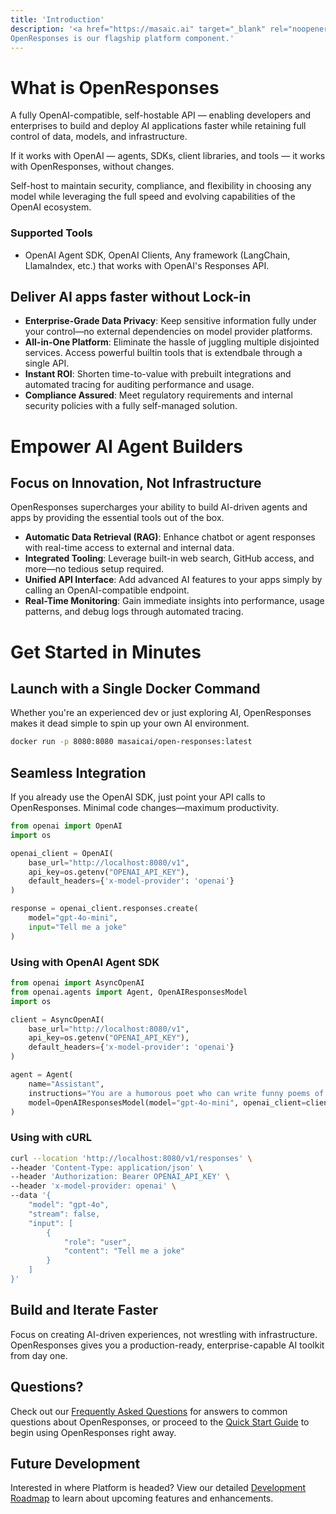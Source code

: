 ```yaml
---
title: 'Introduction'
description: '<a href="https://masaic.ai" target="_blank" rel="noopener noreferrer">Masaic</a> is the most open AI Developer Platform — enterprise-grade, OpenAI-compatible, and built without vendor lock-in.
OpenResponses is our flagship platform component.'
---
```

# What is OpenResponses

A fully OpenAI-compatible, self-hostable API — enabling developers and enterprises to build and deploy AI applications faster while retaining full control of data, models, and infrastructure.

If it works with OpenAI — agents, SDKs, client libraries, and tools — it works with OpenResponses, without changes.

Self-host to maintain security, compliance, and flexibility in choosing any model while leveraging the full speed and evolving capabilities of the OpenAI ecosystem.

### Supported Tools

- OpenAI Agent SDK, OpenAI Clients, Any framework (LangChain, LlamaIndex, etc.) that works with OpenAI's Responses API.


## Deliver AI apps faster without Lock-in

- **Enterprise-Grade Data Privacy**: Keep sensitive information fully under your control—no external dependencies on model provider platforms.
- **All-in-One Platform**: Eliminate the hassle of juggling multiple disjointed services. Access powerful builtin tools that is extendbale through a single API.
- **Instant ROI**: Shorten time-to-value with prebuilt integrations and automated tracing for auditing performance and usage.
- **Compliance Assured**: Meet regulatory requirements and internal security policies with a fully self-managed solution.

# Empower AI Agent Builders

## Focus on Innovation, Not Infrastructure
OpenResponses supercharges your ability to build AI-driven agents and apps by providing the essential tools out of the box.
- **Automatic Data Retrieval (RAG)**: Enhance chatbot or agent responses with real-time access to external and internal data.
- **Integrated Tooling**: Leverage built-in web search, GitHub access, and more—no tedious setup required.
- **Unified API Interface**: Add advanced AI features to your apps simply by calling an OpenAI-compatible endpoint.
- **Real-Time Monitoring**: Gain immediate insights into performance, usage patterns, and debug logs through automated tracing.

# Get Started in Minutes

## Launch with a Single Docker Command
Whether you're an experienced dev or just exploring AI, OpenResponses makes it dead simple to spin up your own AI environment.

```bash
docker run -p 8080:8080 masaicai/open-responses:latest
```

## Seamless Integration
If you already use the OpenAI SDK, just point your API calls to OpenResponses. Minimal code changes—maximum productivity.

```python
from openai import OpenAI
import os

openai_client = OpenAI(
    base_url="http://localhost:8080/v1", 
    api_key=os.getenv("OPENAI_API_KEY"), 
    default_headers={'x-model-provider': 'openai'}
)

response = openai_client.responses.create(
    model="gpt-4o-mini",
    input="Tell me a joke"
)
```

### Using with OpenAI Agent SDK
```python
from openai import AsyncOpenAI
from openai.agents import Agent, OpenAIResponsesModel
import os

client = AsyncOpenAI(
    base_url="http://localhost:8080/v1", 
    api_key=os.getenv("OPENAI_API_KEY"), 
    default_headers={'x-model-provider': 'openai'}
)

agent = Agent(
    name="Assistant",
    instructions="You are a humorous poet who can write funny poems of 4 lines.",
    model=OpenAIResponsesModel(model="gpt-4o-mini", openai_client=client)
)
```

### Using with cURL
```bash
curl --location 'http://localhost:8080/v1/responses' \
--header 'Content-Type: application/json' \
--header 'Authorization: Bearer OPENAI_API_KEY' \
--header 'x-model-provider: openai' \
--data '{
    "model": "gpt-4o",
    "stream": false,
    "input": [
        {
            "role": "user",
            "content": "Tell me a joke"
        }
    ]
}'
```

## Build and Iterate Faster
Focus on creating AI-driven experiences, not wrestling with infrastructure. OpenResponses gives you a production-ready, enterprise-capable AI toolkit from day one.

## Questions?
Check out our [Frequently Asked Questions](/faq) for answers to common questions about OpenResponses, or proceed to the [Quick Start Guide](/quickstart) to begin using OpenResponses right away.

## Future Development
Interested in where Platform is headed? View our detailed [Development Roadmap](/roadmap) to learn about upcoming features and enhancements.
